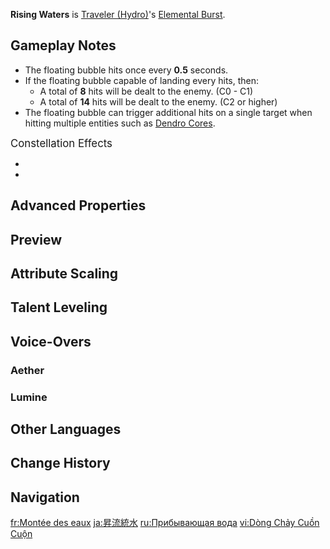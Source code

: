 {{Talent Infobox
|image         = Talent Rising Waters.png
|character     = Traveler (Hydro)
|type          = Elemental Burst
|info          = Unleashes a slow-moving floating bubble that deals continuous {{Color|Hydro DMG}} to nearby opponents.
|CD            = 20s
|energyCost    = 80
|scale_att1    = ATK
|utility1      = 
}}
{{Description|You studied the ebb and flow of the tides with Paimon.}}
'''Rising Waters''' is [[Traveler (Hydro)]]'s [[Elemental Burst]].

==Gameplay Notes==
* The floating bubble hits once every '''0.5''' seconds.
* If the floating bubble capable of landing every hits, then:
** A total of '''8''' hits will be dealt to the enemy. (C0 - C1)
** A total of '''14''' hits will be dealt to the enemy. (C2 or higher)
* The floating bubble can trigger additional hits on a single target when hitting multiple entities such as [[Dendro Core]]s.

;<big>Constellation Effects</big>
* {{Talent Note|constellation|2|Trickling Purity}}
* {{Talent Note|constellation|5|Churning Whirlpool}}

==Advanced Properties==
{{Advanced Properties
|title   = Skill DMG
|gu      = 1U
|icdtag  = Elemental Burst
|icdtype = 8s/4 Hits
|poise   = 40
|impulse = 2
}}

==Preview==
{{Preview
|file1    = Rising Waters (Aether) Preview
|caption1 = Aether

|file2    = Rising Waters (Lumine) Preview
|caption2 = Lumine
}}

==Attribute Scaling==
{{Talent Scaling
|levels=13
|order=skilldmg,duration,cd,energycost
|titles=Skill DMG,Duration,CD,Energy Cost
|skilldmg_1=101.87
|skilldmg_2=109.51
|skilldmg_3=117.15
|skilldmg_4=127.33
|skilldmg_5=134.97
|skilldmg_6=142.61
|skilldmg_7=152.8
|skilldmg_8=162.99
|skilldmg_9=173.17
|skilldmg_10=183.36
|skilldmg_11=193.55
|skilldmg_12=203.73
|skilldmg_13=216.47
|duration=4s
|cd=20s
|energycost=80
}}

==Talent Leveling==
{{Talent Upgrade|Fontaine}}

==Voice-Overs==
===Aether===
{{Talent VO/Traveler|character=Aether}}

===Lumine===
{{Talent VO/Traveler|character=Lumine}}

==Other Languages==
{{Other Languages
|en      = Rising Waters
|zhs     = 扬水制流
|zhs_rm  = Yángshuǐ Zhìliú
|zht     = 揚水制流
|zht_rm  = Yángshuǐ Zhìliú
|zh_tl   = Raising Waters, Directing Currents
|ja      = 昇流統水
|ja_rm   = Shouryuu Tousui
|ja_tl   = Rising Flow, Commanding Water
|ko      = 흐름 제어
|ko_rm   = 
|ko_tl   = 
|es      = Correntada ascendente
|es_tl   = Rising Current
|fr      = Montée des eaux
|fr_tl   = Water Rise
|ru      = Прибывающая вода
|ru_tl   = Rising Water
|th      = Rising Waters
|vi      = Dòng Chảy Cuồn Cuộn
|vi_tl   = 
|de      = Gezeitenblase
|de_tl   = Tidal Bubble
|id      = Rising Waters
|pt      = Maré Ascendente
|pt_tl   = 
|tr      = Yükselen Sular
|tr_tl   = Rising Waters
|it      = Acque nascenti
|it_tl   = 
}}

==Change History==
{{Change History|4.0}}

==Navigation==
{{Talent Navbox|Traveler (Hydro)}}

[[fr:Montée des eaux]]
[[ja:昇流統水]]
[[ru:Прибывающая вода]]
[[vi:Dòng Chảy Cuồn Cuộn]]